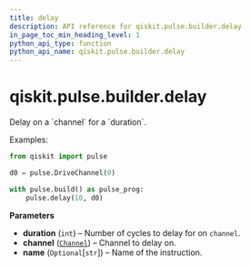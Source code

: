 ```yaml
---
title: delay
description: API reference for qiskit.pulse.builder.delay
in_page_toc_min_heading_level: 1
python_api_type: function
python_api_name: qiskit.pulse.builder.delay
---
```


# qiskit.pulse.builder.delay

<Function id="qiskit.pulse.builder.delay" isDedicatedPage={true} github="https://github.com/qiskit/qiskit/tree/stable/0.17/qiskit/pulse/builder.py" signature="delay(duration, channel, name=None)">
  Delay on a `channel` for a `duration`.

  Examples:

  ```python
  from qiskit import pulse

  d0 = pulse.DriveChannel(0)

  with pulse.build() as pulse_prog:
      pulse.delay(10, d0)
  ```

  **Parameters**

  *   **duration** (`int`) – Number of cycles to delay for on `channel`.
  *   **channel** ([`Channel`](qiskit.pulse.channels#channel "qiskit.pulse.channels.Channel")) – Channel to delay on.
  *   **name** (`Optional`\[`str`]) – Name of the instruction.
</Function>

